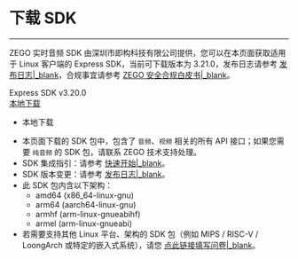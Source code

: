 # 下载 SDK

- - -

ZEGO 实时音频 SDK 由深圳市即构科技有限公司提供，您可以在本页面获取适用于 Linux 客户端的 Express SDK，当前可下载版本为 3.21.0，发布日志请参考 [发布日志\|_blank](!DownloadSDK/Release_Notes)，合规事宜请参考 [ZEGO 安全合规白皮书\|_blank](#16142)。

<div class="sdk-download-wrapper download-area">
  <div class="sdk-download-item-wrapper">
    <div class="download-title">Express SDK v3.20.0</div>
    <div class="download-selector">
      <div class="download-select-wrapper" style="padding-right: 0;">
        <a class="download-target-btn" href="javascript:void(0);">本地下载</a>
        <ul class="download-dropdown-list">
          <li data-href="https://storage.zego.im/rtc/ZegoExpressVideo/linux/ZegoExpressVideo-linux-gnu-shared-cpp.zip"
            class="dropdown-option">
            本地下载
          </li>
        </ul>
      </div>  
    </div>
  </div>
</div>  

<div class="mk-hint">

- 本页面下载的 SDK 包中，包含了 `音频`、`视频` 相关的所有 API 接口；如果您需要 `纯音频` 的 SDK 包，请联系 ZEGO 技术支持处理。
- SDK 集成指引：请参考 [快速开始\|_blank](!Integration/SDK_Integration)。
- SDK 版本变更：请参考 [发布日志\|_blank](!DownloadSDK/Release_Notes)。
- 此 SDK 包内含以下架构：
    - amd64 (x86_64-linux-gnu)
    - arm64 (aarch64-linux-gnu)
    - armhf (arm-linux-gnueabihf)
    - armel (arm-linux-gnueabi)
- 若需要支持其他 Linux 平台、架构的 SDK 包（例如 MIPS / RISC-V / LoongArch 或特定的嵌入式系统），请您 [点此链接填写问卷\|_blank](https://zegocloud.feishu.cn/share/base/form/shrcngu3M4UhZiviuornyuYX6mc)。

</div>
